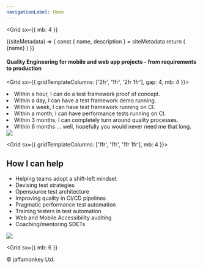 ```yaml
---
navigationLabel: Home
---
```



<Grid
  sx={{
    mb: 4
  }}
>

<SiteMetaData>
  {(siteMetadata) => {
    const { name, description } = siteMetadata
    return (
      <Fragment>
        <Heading as='h1' variant="styles.h1">{name}</Heading>
      </Fragment>
    )
  }}
</SiteMetaData>
</Grid>

#### Quality Engineering for mobile and web app projects - from requirements to production

<Grid  sx={{ gridTemplateColumns: ['2fr', '1fr', '2fr 1fr'], gap: 4, mb: 4 }}>  
<Box>

<Message variant='secondary'>
<li>Within a hour, I can do a test framework proof of concept.</li>
<li>Within a day, I can have a test framework demo running.</li>
<li>Within a week, I can have test framework running on CI.</li>
<li>Within a month, I can have performance tests running on CI.</li>
<li>Within 3 months, I can completely turn around quality processes.</li>
<li>Within 6 months ... well, hopefully you would never need me that long.</li>
</Message>
</Box>
<Box>

<Image src="https://raw.githubusercontent.com/jaffamonkey/gatsby-theme-terminal/main/static/images/strategy.png" />

</Box>
</Grid>

<Grid  sx={{ gridTemplateColumns: ['1fr', '1fr', '1fr 1fr'], mb: 4 }}>  
<Box>

## How I can help

- Helping teams adopt a shift-left mindset
- Devising test strategies
- Opensource test architecture
- Improving quality in CI/CD pipelines
- Pragmatic performance test automation
- Training testers in test automation
- Web and Mobile Accessibility auditing
- Coaching/mentoring SDETs

</Box>
<Box>

<Image src="https://raw.githubusercontent.com/jaffamonkey/gatsby-theme-terminal/main/static/images/clients.png" />

  </Box>
</Grid>

<Grid
  sx={{
    mb: 6
  }}
>
  <Box p={1}>
    &copy; jaffamonkey Ltd.
  </Box>
</Grid>